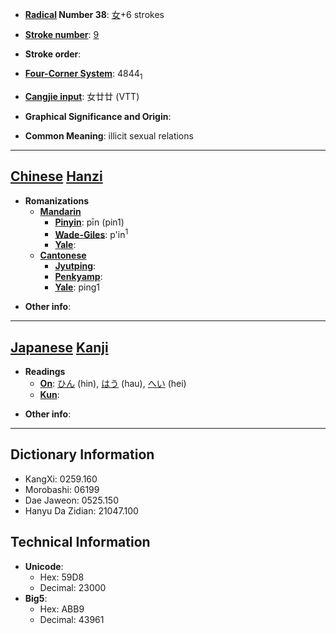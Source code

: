 * '''[[Wiktionary:Chinese radical index| Radical]] Number 38''': [[Wiktionary:Chinese radical index 女|女]]+6 strokes

* '''[[Wiktionary:Chinese total strokes index|Stroke number]]''': [[Wiktionary:Chinese total strokes index 9|9]]

* '''Stroke order''': 

* '''[[Wiktionary:Chinese four corner index|Four-Corner System]]''': 4844<sub>1</sub>

* '''[[Wiktionary:Chinese Cangjie index|Cangjie input]]''': 女廿廿 (VTT)

* '''Graphical Significance and Origin''': 

* '''Common Meaning''': illicit sexual relations

----

== [[Chinese]] [[Hanzi]] ==

* '''Romanizations'''
** '''[[Mandarin]]'''
*** '''[[Pinyin]]''': pīn (pin1)
*** '''[[Wade-Giles]]''': p'in<sup>1</sup>
*** '''[[Yale]]''': 
** '''[[Cantonese]]'''
*** '''[[Jyutping]]''':
*** '''[[Penkyamp]]''': 
*** '''[[Yale]]''': ping1

* '''Other info''': 

----

== [[Japanese]] [[Kanji]] ==

* '''Readings'''
** '''[[On]]''': [[ひん]] (hin), [[はう]] (hau), [[へい]] (hei)
** '''[[Kun]]''': 

* '''Other info''':  

----

== Dictionary Information ==

* KangXi: 0259.160
* Morobashi: 06199
* Dae Jaweon: 0525.150
* Hanyu Da Zidian: 21047.100

== Technical Information ==

* '''Unicode''':
** Hex: 59D8
** Decimal: 23000
* '''Big5''':
** Hex: ABB9
** Decimal: 43961
